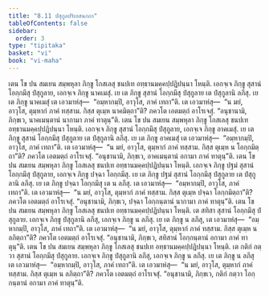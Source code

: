 ```yaml
---
title: "8.11 ปํสุกูลปริเยสนกถา"
tableOfContents: false
sidebar:
  order: 3
type: "tipitaka"
basket: "vi"
book: "vi-maha"
---
```



<DynamicBreadcrumb />

<Division number="341" book="vi-maha">

<Paragraph number="1597" book="vi-maha">
เตน โข ปน สมเยน สมฺพหุลา ภิกฺขู โกสเลสุ ชนปเท อทฺธานมคฺคปฺปฏิปนฺนา โหนฺติ. เอกจฺเจ ภิกฺขู สุสานํ โอกฺกมึสุ ปํสุกูลาย, เอกจฺเจ ภิกฺขู นาคเมสุํ. เย เต ภิกฺขู สุสานํ โอกฺกมึสุ ปํสุกูลาย เต ปํสุกูลานิ ลภึสุ. เย เต ภิกฺขู นาคเมสุํ เต เอวมาหํสุ—  “อมฺหากมฺปิ, อาวุโส, ภาคํ เทถา”ติ. เต เอวมาหํสุ—  “น มยํ, อาวุโส, ตุมฺหากํ ภาคํ ทสฺสาม. กิสฺส ตุเมฺห นาคมิตฺถา”ติ? ภควโต เอตมตฺถํ อาโรเจสุํ. “อนุชานามิ, ภิกฺขเว, นาคเมนฺตานํ นากามา ภาคํ ทาตุนฺ”ติ.
</Paragraph>

<Paragraph number="1598" book="vi-maha">
เตน โข ปน สมเยน สมฺพหุลา ภิกฺขู โกสเลสุ ชนปเท อทฺธานมคฺคปฺปฏิปนฺนา โหนฺติ. เอกจฺเจ ภิกฺขู สุสานํ โอกฺกมึสุ ปํสุกูลาย, เอกจฺเจ ภิกฺขู อาคเมสุํ. เย เต ภิกฺขู สุสานํ โอกฺกมึสุ ปํสุกูลาย เต ปํสุกูลานิ ลภึสุ. เย เต ภิกฺขู อาคเมสุํ เต เอวมาหํสุ—  “อมฺหากมฺปิ, อาวุโส, ภาคํ เทถา”ติ. เต เอวมาหํสุ—  “น มยํ, อาวุโส, ตุมฺหากํ ภาคํ ทสฺสาม. กิสฺส ตุเมฺห น โอกฺกมิตฺถา”ติ? ภควโต เอตมตฺถํ อาโรเจสุํ. “อนุชานามิ, ภิกฺขเว, อาคเมนฺตานํ อกามา ภาคํ ทาตุนฺ”ติ.
</Paragraph>

<Paragraph number="1599" book="vi-maha">
เตน โข ปน สมเยน สมฺพหุลา ภิกฺขู โกสเลสุ ชนปเท อทฺธานมคฺคปฺปฏิปนฺนา โหนฺติ. เอกจฺเจ ภิกฺขู ปฐมํ สุสานํ โอกฺกมึสุ ปํสุกูลาย, เอกจฺเจ ภิกฺขู ปจฺฉา โอกฺกมึสุ. เย เต ภิกฺขู ปฐมํ สุสานํ โอกฺกมึสุ ปํสุกูลาย เต ปํสุกูลานิ ลภึสุ. เย เต ภิกฺขู ปจฺฉา โอกฺกมึสุ เต น ลภึสุ. เต เอวมาหํสุ—  “อมฺหากมฺปิ, อาวุโส, ภาคํ เทถา”ติ. เต เอวมาหํสุ—  “น มยํ, อาวุโส, ตุมฺหากํ ภาคํ ทสฺสาม. กิสฺส ตุเมฺห ปจฺฉา โอกฺกมิตฺถา”ติ? ภควโต เอตมตฺถํ อาโรเจสุํ. “อนุชานามิ, ภิกฺขเว, ปจฺฉา โอกฺกนฺตานํ นากามา ภาคํ ทาตุนฺ”ติ.
</Paragraph>

<Paragraph number="1600" book="vi-maha">
เตน โข ปน สมเยน สมฺพหุลา ภิกฺขู โกสเลสุ ชนปเท อทฺธานมคฺคปฺปฏิปนฺนา โหนฺติ. เต สทิสา สุสานํ โอกฺกมึสุ ปํสุกูลาย. เอกจฺเจ ภิกฺขู ปํสุกูลานิ ลภึสุ, เอกจฺเจ ภิกฺขู น ลภึสุ. เย เต ภิกฺขู น ลภึสุ, เต เอวมาหํสุ—  “อมฺหากมฺปิ, อาวุโส, ภาคํ เทถา”ติ. เต เอวมาหํสุ—  “น มยํ, อาวุโส, ตุมฺหากํ ภาคํ ทสฺสาม. กิสฺส ตุเมฺห น ลภิตฺถา”ติ? ภควโต เอตมตฺถํ อาโรเจสุํ. “อนุชานามิ, ภิกฺขเว, สทิสานํ โอกฺกนฺตานํ อกามา ภาคํ ทาตุนฺ”ติ.
</Paragraph>

<Paragraph number="1601" book="vi-maha">
เตน โข ปน สมเยน สมฺพหุลา ภิกฺขู โกสเลสุ ชนปเท อทฺธานมคฺคปฺปฏิปนฺนา โหนฺติ. เต กติกํ กตฺวา สุสานํ โอกฺกมึสุ ปํสุกูลาย. เอกจฺเจ ภิกฺขู ปํสุกูลานิ ลภึสุ, เอกจฺเจ ภิกฺขู น ลภึสุ. เย เต ภิกฺขู น ลภึสุ เต เอวมาหํสุ—  “อมฺหากมฺปิ, อาวุโส, ภาคํ เทถา”ติ. เต เอวมาหํสุ—  “น มยํ, อาวุโส, ตุมฺหากํ ภาคํ ทสฺสาม. กิสฺส ตุเมฺห น ลภิตฺถา”ติ? ภควโต เอตมตฺถํ อาโรเจสุํ. “อนุชานามิ, ภิกฺขเว, กติกํ กตฺวา โอกฺกนฺตานํ อกามา ภาคํ ทาตุนฺ”ติ.
</Paragraph>
</Division>
